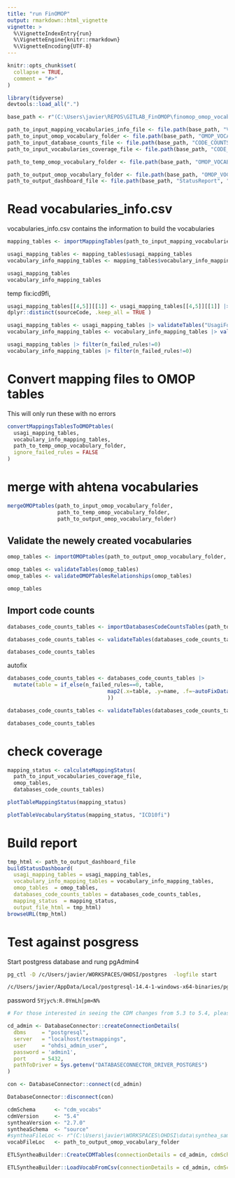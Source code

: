```yaml
---
title: "run FinOMOP"
output: rmarkdown::html_vignette
vignette: >
  %\VignetteIndexEntry{run}
  %\VignetteEngine{knitr::rmarkdown}
  %\VignetteEncoding{UTF-8}
---
```


```r
knitr::opts_chunk$set(
  collapse = TRUE,
  comment = "#>"
)
```

```r
library(tidyverse)
devtools::load_all(".")
```

```r

base_path <- r"(C:\Users\javier\REPOS\GITLAB_FinOMOP\finomop_omop_vocabulary)"

path_to_input_mapping_vocabularies_info_file <- file.path(base_path, "VOCABULARIES", "vocabularies_info.csv")
path_to_input_omop_vocabulary_folder <- file.path(base_path, "OMOP_VOCABULARIES", "input_omop_vocabulary")
path_to_input_database_counts_file <- file.path(base_path, "CODE_COUNTS", "databases_coverage.csv")
path_to_input_vocabularies_coverage_file <- file.path(base_path, "CODE_COUNTS", "vocabularies_coverage.csv")

path_to_temp_omop_vocabulary_folder <- file.path(base_path, "OMOP_VOCABULARIES", "temp_omop_vocabulary")

path_to_output_omop_vocabulary_folder <- file.path(base_path, "OMOP_VOCABULARIES", "output_omop_vocabulary")
path_to_output_dashboard_file <- file.path(base_path, "StatusReport", "dashboard.html")
```



# Read vocabularies_info.csv 

vocabularies_info.csv contains the information to build the vocabularies 

```r
mapping_tables <- importMappingTables(path_to_input_mapping_vocabularies_info_file)

usagi_mapping_tables <- mapping_tables$usagi_mapping_tables
vocabulary_info_mapping_tables <- mapping_tables$vocabulary_info_mapping_tables

usagi_mapping_tables
vocabulary_info_mapping_tables
```


temp fix:icd9fi, 
```r
usagi_mapping_tables[[4,5]][[1]] <- usagi_mapping_tables[[4,5]][[1]] |> 
dplyr::distinct(sourceCode, .keep_all = TRUE )
```


```r
usagi_mapping_tables <- usagi_mapping_tables |> validateTables("UsagiForCCR")
vocabulary_info_mapping_tables <- vocabulary_info_mapping_tables |> validateTables("VocabularyInfo")

usagi_mapping_tables |> filter(n_failed_rules!=0)
vocabulary_info_mapping_tables |> filter(n_failed_rules!=0)
```


# Convert mapping files to OMOP tables 

This will only run these with no errors
```r
convertMappingsTablesToOMOPtables(
  usagi_mapping_tables,
  vocabulary_info_mapping_tables,
  path_to_temp_omop_vocabulary_folder, 
  ignore_failed_rules = FALSE
)
```


# merge with ahtena vocabularies 

```r
mergeOMOPtables(path_to_input_omop_vocabulary_folder,
                path_to_temp_omop_vocabulary_folder,
                path_to_output_omop_vocabulary_folder)
```



## Validate the newely created vocabularies
```r
omop_tables <- importOMOPtables(path_to_output_omop_vocabulary_folder, c("CONCEPT","VOCABULARY", "CONCEPT_CLASS", "CONCEPT_RELATIONSHIP", "CONCEPT_SYNONYM"))

omop_tables <- validateTables(omop_tables)
omop_tables <- validateOMOPTablesRelationships(omop_tables)

omop_tables
```


## Import code counts

```r
databases_code_counts_tables <- importDatabasesCodeCountsTables(path_to_input_database_counts_file)

databases_code_counts_tables <- validateTables(databases_code_counts_tables, table_type = "CodeCounts")

databases_code_counts_tables

```

autofix
```r

databases_code_counts_tables <- databases_code_counts_tables |> 
  mutate(table = if_else(n_failed_rules==0, table, 
                                map2(.x=table, .y=name, .f=~autoFixDatabaseCodeCountTable(.x,.y))
                                ))

databases_code_counts_tables <- validateTables(databases_code_counts_tables, table_type = "CodeCounts")

databases_code_counts_tables

```



# check coverage 

```r
mapping_status <- calculateMappingStatus(
  path_to_input_vocabularies_coverage_file,
  omop_tables, 
  databases_code_counts_tables)
```


```r
plotTableMappingStatus(mapping_status)
```

```r
plotTableVocabularyStatus(mapping_status, "ICD10fi")
```

# Build report

```r
tmp_html <- path_to_output_dashboard_file
buildStatusDashboard(
  usagi_mapping_tables = usagi_mapping_tables,
  vocabulary_info_mapping_tables = vocabulary_info_mapping_tables,
  omop_tables  = omop_tables, 
  databases_code_counts_tables = databases_code_counts_tables, 
  mapping_status  = mapping_status,
  output_file_html = tmp_html)
browseURL(tmp_html) 
```



# Test against posgress

Start postgress database and rung pgAdmin4

```bash
pg_ctl -D /c/Users/javier/WORKSPACES/OHDSI/postgres  -logfile start

/c/Users/javier/AppData/Local/postgresql-14.4-1-windows-x64-binaries/pgsql/pgAdmin\ 4/bin/pgAdmin4.exe 
```


password `5Yjyc%:R.0YmLh[pm<N%`

```r
# For those interested in seeing the CDM changes from 5.3 to 5.4, please see: http://ohdsi.github.io/CommonDataModel/cdm54Changes.html

cd_admin <- DatabaseConnector::createConnectionDetails(
  dbms     = "postgresql",
  server   = "localhost/testmappings",
  user     = "ohdsi_admin_user",
  password = 'admin1',
  port     = 5432,
  pathToDriver = Sys.getenv("DATABASECONNECTOR_DRIVER_POSTGRES")
)

con <- DatabaseConnector::connect(cd_admin)
```


```r
DatabaseConnector::disconnect(con)
```


```r
cdmSchema      <- "cdm_vocabs"
cdmVersion     <- "5.4"
syntheaVersion <- "2.7.0"
syntheaSchema  <- "source"
#syntheaFileLoc <- r"(C:\Users\javier\WORKSPACES\OHDSI\data\synthea_sample_data_csv_apr2020\csv)"
vocabFileLoc   <- path_to_output_omop_vocabulary_folder
```


```r
ETLSyntheaBuilder::CreateCDMTables(connectionDetails = cd_admin, cdmSchema = cdmSchema, cdmVersion = cdmVersion)
```

```r
ETLSyntheaBuilder::LoadVocabFromCsv(connectionDetails = cd_admin, cdmSchema = cdmSchema, vocabFileLoc = vocabFileLoc)
```



